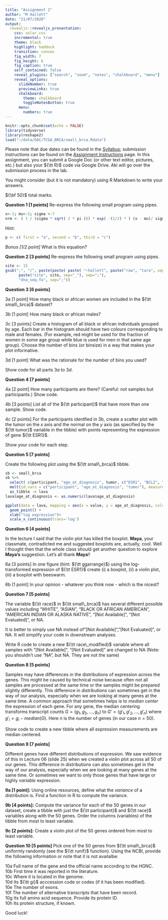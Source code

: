 ```yaml
---
title: "Assignment 2"
author: "M Hallett"
date: "21/07/2020"
output: 
  revealjs::revealjs_presentation:
    css: solar.css
    incremental: true
    theme: black
    highlight: haddock
    transition: convex
    fig_width: 7
    fig_height: 6
    fig_caption: true
    self_contained: false
    reveal_plugins: ["search", "zoom", "notes", "chalkboard", "menu"]
    reveal_options:
      slideNumber: true
      previewLinks: true
      chalkboard: 
        theme: chalkboard
        toggleNotesButton: true
      menu:
        numbers: true
---
```


```r
knitr::opts_chunk$set(echo = FALSE)
library(tidyverse)
library(reshape2)
load("~/data/GDC/TCGA_BRCA/small_brca.Rdata")
```

Please note that due dates can be found in the [Syllabus](/Syllabus); submission instructions can be found on the [Assignment Instructions](/Assignments) page. In this assignment, you can submit a Google Doc (or other text editor, pictures, etc.) but also your ${\tt R}$ code via Google Drive. 
Aki will go over the submission process in the lab.

You might consider (but it is not mandatory) using R Markdown to write your answers.

${\bf 50}$ total marks.

__Question 1 [1 points]__ 
Re-express the following small program using pipes. 
```r
x<-3; mu<-5; sigma <-7
nrm <- ( 1 / (sigma * sqrt( 2 * pi ))) * exp( -(1/2) * ( (x - mu)/ sigma )^2)
```

Hint: 
```r
p <- c( first = "a", second = "b", third = "c")
```

_Bonus [1/2 point]_ What is this equation?

__Question 2 [3 points]__ 
Re-express the following small program using pipes. 
```r
site <- 15
gsub(";", "/", paste(paste( paste( "~hallett", paste("raw", "tara", sep = ";"), sep = ";"), 
      paste("site", site, sep="_"), sep=";"), 
      "dna_seq.fa", sep=";"))
```

__Question 3 [6 points]__

3a [1 point] How many black or african women are included in the ${\tt small\_brca}$ dataset?

3b [1 point] How many black or african males?

3c [3 points] Create a histogram of all black or african individuals grouped by age. Each bar in the histogram should have two colours corresponding to male and females. (For example, red might be used for the fraction of women in some age group while blue is used for men in that same age group). Choose the number of bins (or binsize) in a way that makes your plot informative.

3d [1 point] What was the rationale for the number of bins you used?


Show code for all parts $3a$ to $3d$.

__Question 4 [7 points]__

4a [2 point] How many participants are there? (Careful: not samples but participants.) Show code.

4b [3 points] List all of the ${\tt participant}$ that have more than one sample. Show code.

4c [2 points] For the participants identfied in 3b, create a scatter plot with the tumor  on the $x$ axis and the normal  on the $y$ axis (as specified by the ${\tt tumor}$ variable in the tibble) with points representing the expression of gene ${\tt ESR1}$.

Show your code for each step.

__Question 5 [7 points]__

Create the following plot using the ${\tt small\_brca}$ tibble.

```r
sb <- small_brca
sb %>% 
  select( c(participant, "age_at_diagnosis", tumor, c("ESR1", "BCL2", "ERBB2", "EGFR", "MKI67", "PGR") )) %>%
  melt(id.vars = c("participant", "age_at_diagnosis", "tumor"), measure.vars =c("ESR1", "BCL2", "ERBB2", "EGFR", "MKI67", "PGR") ) %>%
  as_tibble -> lava
lava$age_at_diagnosis <- as.numeric(lava$age_at_diagnosis)

ggplot(data = lava, mapping = aes(x = value, y = age_at_diagnosis, color = variable), size=.1) + 
  geom_point() +
  xlab("log expression")+
  scale_x_continuous(trans='log') 
```


__Question 6 [4 points]__

In the lecture I said that the violin plot has killed the boxplot. __Maya__, your classmate, contradicted me and suggested boxplots are, actually, cool. 
Well I thought then that the whole class should get another question to explore __Maya's__ suggestion. Let's all thank __Maya__!!

6a [3 points] In one figure (hint: ${\tt ggarrange}$) using the log-transformed expression of ${\tt ESR1}$ create (i) a boxplot, (ii) a violin plot, (iii) a boxplot with beeswarm.

6b [1 point] In your opinion - whatever you think now - which is the nicest?


__Question 7 [5 points]__

The variable ${\tt race}$ in ${\tt small\_brca}$ has several different possible values including "WHITE", "ASIAN", "BLACK OR AFRICAN AMERICAN", "AMERICAN INDIAN OR ALASKA NATIVE", "[Not Available]", "[Not Evaluated]", or NA.

It is better to simply use NA instead of"[Not Available]", "[Not Evaluated]", or NA.
It will simplify your code in downstream analyses.

Write R code to create a new ${\tt race\_modified}$ variable where all samples with  "[Not Available]", "[Not Evaluated]" are changed to NA  (Note: you shouldn't use "NA", but NA. They are not the same)

__Question 8 [5 points]__

Samples may have differences in the distributions of expression across the genes.
This might be caused by technical noise  because often not all samples are processed at the
same time or the samples might be prepared slightly differently.
This difference in distributions can sometimes get in the way of our analysis, especially
when we are looking at many genes at the same time.
A common approach that sometimes helps is to _median center_ the expression of each gene. 
For any gene, the median centering transforms transcript counts $G = (g_1, g_2, \ldots, g_n)$ 
to $G'= (g'_1, g'_2, \ldots, g'_n)$ where $g'_i = g_i - median(G)$.
Here $n$ is the number of genes (in our case $n=50$).

Show code to create a new tibble where all expression measurements are median centered.


__Question 9 [7 points]__

Different genes have different distributions of expression. 
We saw evidence of this in Lecture 06 (slide 25) when we created a violin plot across all $50$ of our genes.
This difference in distributions can also sometimes get in the way of our analysis, especially
when we are looking at many genes at the same time. 
Or sometimes we want to only those genes that have large or highly _variable_ expression.

__9a [1 point]:__ Using online resources, define what the _variance_ of a distribution is. Find a function in R to compute the variance.

__9b [4 points]:__ Compute the variance for each of the $50$ genes in our dataset, create
a tibble with just the ${\tt participant}$ and ${\tt race}$ variables along with  the $50$ genes. Order the columns (variables) of the tibble from most to least variable.

__9c [2 points]:__ Create a violin plot of the $50$ genes ordered from most to least variable.

__Question 10 [5 points]__
Pick one of the $50$ genes from ${\tt small\_brca}$ uniformly randomly (see the ${\tt runif}$ function). Using the NCBI, provide the following information or note that it is not availalbe:

10a Full name of the gene and the official name according to the HGNC.<br>
10b First time it was reported in the literature.<br>
10c Where it is located in the genome.<br>
10d Its ${\tt gi}$ acccession code or codes (if it has been modified).<br>
10e The number of exons.<br>
10f The number of alternative transcripts that have been record. <br>
10g Its full amino acid sequence. Provide its protein ID.<br>
10h Its protein structure, if known.<br>



Good luck!

